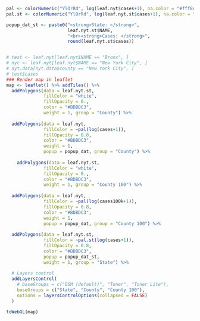 ```r
pal <- colorNumeric("YlOrRd", log(leaf.nyt$cases+1), na.color = "#fff8e8")
pal.st <- colorNumeric("YlOrRd", log(leaf.nyt.st$cases+1), na.color = "#fff8e8")

popup_dat_st <- paste0("<strong>State: </strong>", 
                       leaf.nyt.st$NAME, 
                       "<br><strong>Cases: </strong>", 
                       round(leaf.nyt.st$cases))


# test <- leaf.nyt[leaf.nyt$NAME == "Bronx", ]
# nyc <- leaf.nyt[leaf.nyt$NAME == "New York City", ]
# nyt.data[nyt.data$county == "New York City", ]
# test$cases
### Render map in leaflet
map <- leaflet() %>% addTiles() %>%
  addPolygons(data = leaf.nyt.st,
              fillColor = "white", 
              fillOpacity = 0., 
              color = "#BDBDC3", 
              weight = 1, group = "County") %>%
  
  addPolygons(data = leaf.nyt,
              fillColor = ~pal(log(cases+1)), 
              fillOpacity = 0.8, 
              color = "#BDBDC3", 
              weight = 1,
              popup = popup_dat, group = "County") %>%
  
    addPolygons(data = leaf.nyt.st,
              fillColor = "white", 
              fillOpacity = 0., 
              color = "#BDBDC3", 
              weight = 1, group = "County 100") %>%
  
  addPolygons(data = leaf.nyt,
              fillColor = ~pal(log(cases100k+1)), 
              fillOpacity = 0.8, 
              color = "#BDBDC3", 
              weight = 1,
              popup = popup_dat, group = "County 100") %>%
  
  addPolygons(data = leaf.nyt.st,
              fillColor = ~pal.st(log(cases+1)), 
              fillOpacity = 0.8, 
              color = "#BDBDC3",
              popup = popup_dat_st,
              weight = 1, group = "State") %>%
  
  # Layers control
  addLayersControl(
    # baseGroups = c("OSM (default)", "Toner", "Toner Lite"),
    baseGroups = c("State", "County", "County 100"),
    options = layersControlOptions(collapsed = FALSE)
  )

toWebGL(map)
```
